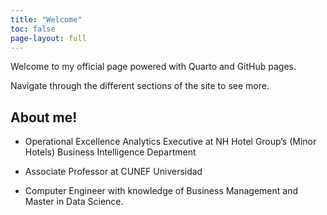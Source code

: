 ```yaml
---
title: "Welcome"
toc: false
page-layout: full
---
```


Welcome to my official page powered with Quarto and GitHub pages.

Navigate through the different sections of the site to see more.


::: hero-banner

::: {.content-block}

::: {.hero-text}

# About me!

- Operational Excellence Analytics Executive at NH Hotel Group's (Minor Hotels) Business Intelligence Department

- Associate Professor at CUNEF Universidad

- Computer Engineer with knowledge of Business Management and Master in Data Science. 


:::
:::
:::
